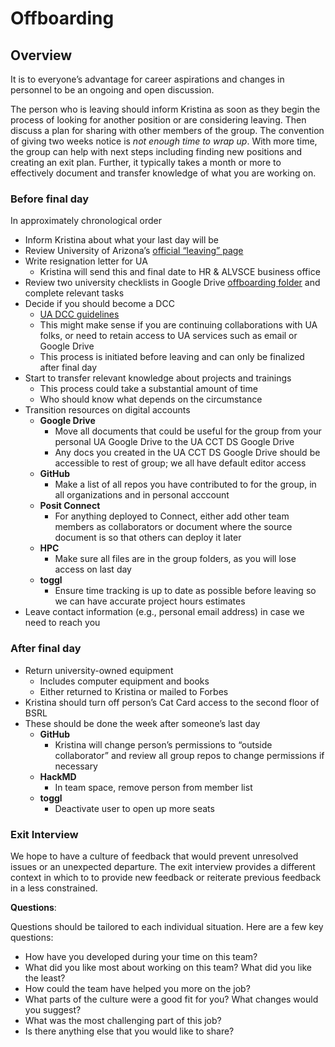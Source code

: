 # Offboarding

## Overview

It is to everyone's advantage for career aspirations and changes in personnel to be an ongoing and open discussion.

The person who is leaving should inform Kristina as soon as they begin the process of looking for another position or are considering leaving.
Then discuss a plan for sharing with other members of the group.
The convention of giving two weeks notice is *not enough time to wrap up*.
With more time, the group can help with next steps including finding new positions and creating an exit plan.
Further, it typically takes a month or more to effectively document and transfer knowledge of what you are working on.

### Before final day

In approximately chronological order

-   Inform Kristina about what your last day will be
-   Review University of Arizona's [official "leaving" page](https://hr.arizona.edu/employees-affiliates/leaving-ua)
-   Write resignation letter for UA
    -   Kristina will send this and final date to HR & ALVSCE business office
-   Review two university checklists in Google Drive [offboarding folder](https://drive.google.com/drive/folders/1t__w3Lgrf7uju6SxXb0pGkfNE0LlTdFQ?usp=drive_link) and complete relevant tasks
-   Decide if you should become a DCC
    -   [UA DCC guidelines](https://hr.arizona.edu/employees/dccs)
    -   This might make sense if you are continuing collaborations with UA folks, or need to retain access to UA services such as email or Google Drive
    -   This process is initiated before leaving and can only be finalized after final day
-   Start to transfer relevant knowledge about projects and trainings
    -   This process could take a substantial amount of time
    -   Who should know what depends on the circumstance
-   Transition resources on digital accounts
    -   **Google Drive**
        -   Move all documents that could be useful for the group from your personal UA Google Drive to the UA CCT DS Google Drive
        -   Any docs you created in the UA CCT DS Google Drive should be accessible to rest of group; we all have default editor access
    -   **GitHub**
        -   Make a list of all repos you have contributed to for the group, in all organizations and in personal acccount
    -   **Posit Connect**
        -   For anything deployed to Connect, either add other team members as collaborators or document where the source document is so that others can deploy it later
    -   **HPC**
        -   Make sure all files are in the group folders, as you will lose access on last day
    -   **toggl**
        -   Ensure time tracking is up to date as possible before leaving so we can have accurate project hours estimates
-   Leave contact information (e.g., personal email address) in case we need to reach you

### After final day

-   Return university-owned equipment
    -   Includes computer equipment and books
    -   Either returned to Kristina or mailed to Forbes
-   Kristina should turn off person's Cat Card access to the second floor of BSRL
-   These should be done the week after someone's last day
    -   **GitHub**
        -   Kristina will change person's permissions to "outside collaborator" and review all group repos to change permissions if necessary
    -   **HackMD**
        -   In team space, remove person from member list
    -   **toggl**
        -   Deactivate user to open up more seats

### Exit Interview

We hope to have a culture of feedback that would prevent unresolved issues or an unexpected departure.
The exit interview provides a different context in which to to provide new feedback or reiterate previous feedback in a less constrained.

**Questions**:

Questions should be tailored to each individual situation.
Here are a few key questions:

-   How have you developed during your time on this team?
-   What did you like most about working on this team? What did you like the least?
-   How could the team have helped you more on the job?
-   What parts of the culture were a good fit for you? What changes would you suggest?
-   What was the most challenging part of this job?
-   Is there anything else that you would like to share?
